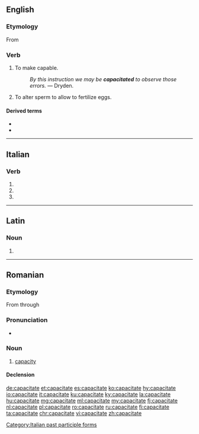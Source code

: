 ==English==

===Etymology===
From {{suffix|capacity|ate|lang=en}}

===Verb===
{{en-verb|capacitat}}

# {{lb|en|transitive}} To make capable.
#: ''By this instruction we may be '''capacitated''' to observe those errors.'' &mdash; Dryden.
# {{lb|en|transitive|zoology}} To alter sperm to allow to fertilize eggs.

====Derived terms====
* {{l|en|incapacitate}}
* {{l|en|capacitation}}

----

==Italian==

===Verb===
{{head|it|verb form}}

# {{inflection of|capacitare||2|p|pres|indc|lang=it}}
# {{inflection of|capacitare||2|p|impr|lang=it}}
# {{feminine plural of|capacitato|lang=it}}

[[Category:Italian past participle forms]]

----

==Latin==

===Noun===
{{la-noun-form|capācitāte}}

# {{inflection of|capacitas|capācitās|abl|s|lang=la}}

----

==Romanian==

===Etymology===
From {{etyl|la|ro}} {{m|la|capacitas}} through {{etyl|fr|ro}} {{m|fr|capacité}}

===Pronunciation===
* {{IPA|[kapatʃiˈtate]|lang=ro}}

===Noun===
{{ro-noun|f|capacități}}

# [[capacity]]

====Declension====
{{ro-noun-f-tate|capaci}}

[[de:capacitate]]
[[et:capacitate]]
[[es:capacitate]]
[[ko:capacitate]]
[[hy:capacitate]]
[[io:capacitate]]
[[it:capacitate]]
[[ku:capacitate]]
[[ky:capacitate]]
[[la:capacitate]]
[[hu:capacitate]]
[[mg:capacitate]]
[[ml:capacitate]]
[[my:capacitate]]
[[fj:capacitate]]
[[nl:capacitate]]
[[pl:capacitate]]
[[ro:capacitate]]
[[ru:capacitate]]
[[fi:capacitate]]
[[ta:capacitate]]
[[chr:capacitate]]
[[vi:capacitate]]
[[zh:capacitate]]